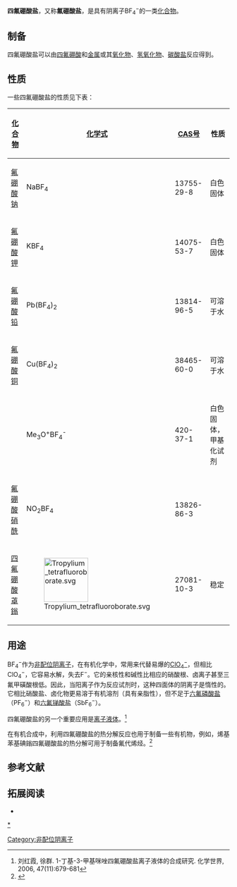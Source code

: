 {{Chembox
| Name = 
| NameEn = 
| ImageFile = Tetrafluoroborate-ion-3D-balls.png
|  ImageSize = 
|  ImageAlt = 
| IUPACName = 
| IUPACNameZh = 
| OtherNames = 
| Section1 = {{Chembox Identifiers
|   CASNo = 14874-70-5
|   CASNo_Ref = {{cascite|correct|CAS}}
|   PubChem = 
|   SMILES =  }}
| Section2 = {{Chembox Properties
|   Formula = BF<sub>4</sub><sup>−</sup>
|   MolarMass = 86.8
|   Appearance = 阴离子无色}}
}}

'''四氟硼酸盐'''，又称'''氟硼酸盐'''，是具有阴离子BF<sub>4</sub><sup>−</sup>的一类[[化合物|化合物]]。

==制备==
四氟硼酸盐可以由[[四氟硼酸|四氟硼酸]]和[[金属|金属]]或其[[氧化物|氧化物]]、[[氢氧化物|氢氧化物]]、[[碳酸盐|碳酸盐]]反应得到。
==性质==
一些四氟硼酸盐的性质见下表：
{| class="wikitable sortable"
|-
! [[化合物|化合物]] !! [[化学式|化学式]] !! [[CAS号|CAS号]] !! 性质
|-
| [[氟硼酸钠|氟硼酸钠]] || NaBF<sub>4</sub> || 13755-29-8 || 白色固体
|-
| [[氟硼酸钾|氟硼酸钾]] || KBF<sub>4</sub> || 14075-53-7 || 白色固体
|-
| [[氟硼酸铅|氟硼酸铅]] || Pb(BF<sub>4</sub>)<sub>2</sub> || 13814-96-5 || 可溶于水
|-
| [[氟硼酸铜|氟硼酸铜]] || Cu(BF<sub>4</sub>)<sub>2</sub> || 38465-60-0 || 可溶于水
|-
| {{link-en|四氟硼酸三甲基氧鎓|Trimethyloxonium tetrafluoroborate}} || Me<sub>3</sub>O<sup>+</sup>BF<sub>4</sub><sup>-</sup> || 420-37-1 || 白色固体，甲基化试剂
|-
| [[氟硼酸硝酰|氟硼酸硝酰]] || NO<sub>2</sub>BF<sub>4</sub> || 13826-86-3 ||
|-
| [[四氟硼酸䓬鎓|四氟硼酸䓬鎓]] || [[File:Tropylium_tetrafluoroborate.svg|100px]] || 27081-10-3 || 稳定
|}

==用途==
BF<sub>4</sub><sup>−</sup>作为[[非配位阴离子|非配位阴离子]]，在有机化学中，常用来代替易爆的[[高氯酸盐|ClO<sub>4</sub><sup>−</sup>]]，但相比ClO<sub>4</sub><sup>−</sup>，它容易水解，失去F<sup>−</sup>。它的亲核性和碱性比相应的硝酸根、卤离子甚至三氟甲磺酸根低。因此，当阳离子作为反应试剂时，这种四面体的阴离子是惰性的。它相比硝酸盐、卤化物更易溶于有机溶剂（具有亲脂性），但不足于[[六氟磷酸盐|六氟磷酸盐]]（PF<sub>6</sub><sup>−</sup>）和[[六氟锑酸盐|六氟锑酸盐]]（SbF<sub>6</sub><sup>−</sup>）。

四氟硼酸盐的另一个重要应用是[[离子液体|离子液体]]。<ref>刘红霞, 徐群. 1-丁基-3-甲基咪唑四氟硼酸盐离子液体的合成研究. 化学世界, 2006, 47(11):679-681</ref>

在有机合成中，利用四氟硼酸盐的热分解反应也用于制备一些有机物，例如，烯基苯基碘鎓四氟硼酸盐的热分解可用于制备氟代烯烃。<ref>{{cite journal|journal=Tetrahedron Letters|volume=41|issue=26|language=en|date=2000-06|pages=5125–5129|doi=10.1016/S0040-4039(00)00788-7|url=https://linkinghub.elsevier.com/retrieve/pii/S0040403900007887|title=Thermal decomposition of alkenyliodonium tetrafluoroborates: a novel route to fluoroalkenes|accessdate=2022-03-07|author=Tadashi Okuyama, Morifumi Fujita, Roel Gronheid, Gerrit Lodder|archive-date=2018-06-09|archive-url=https://web.archive.org/web/20180609073814/https://linkinghub.elsevier.com/retrieve/pii/S0040403900007887}}</ref>

==参考文献==
{{reflist}}

==拓展阅读==
* {{cite journal|journal=Journal of Material Cycles and Waste Management|volume=12|issue=2|language=en|issn=1438-4957|date=2010-06|pages=136–146|doi=10.1007/s10163-009-0281-1|url=http://link.springer.com/10.1007/s10163-009-0281-1|title=Formation and decomposition of tetrafluoroborate ions in the presence of aluminum|accessdate=2022-03-07|author=Junya Katagiri, Siqingaowa Borjigin, Toshiaki Yoshioka, Tadaaki Mizoguchi}}

{{氟硼酸盐}}
[[category:氟硼酸盐|*]]
[[Category:非配位阴离子|Category:非配位阴离子]]